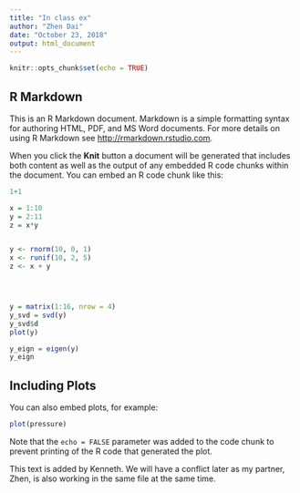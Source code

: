 ```yaml
---
title: "In class ex"
author: "Zhen Dai"
date: "October 23, 2018"
output: html_document
---
```


```r
knitr::opts_chunk$set(echo = TRUE)
```

## R Markdown

This is an R Markdown document. Markdown is a simple formatting syntax for authoring HTML, PDF, and MS Word documents. For more details on using R Markdown see <http://rmarkdown.rstudio.com>.

When you click the **Knit** button a document will be generated that includes both content as well as the output of any embedded R code chunks within the document. You can embed an R code chunk like this:

```r
1+1

x = 1:10
y = 2:11
z = x*y


y <- rnorm(10, 0, 1)
x <- runif(10, 2, 5)
z <- x + y




y = matrix(1:16, nrow = 4)
y_svd = svd(y)
y_svd$d
plot(y)

y_eign = eigen(y)
y_eign

```

## Including Plots

You can also embed plots, for example:

```r
plot(pressure)
```

Note that the `echo = FALSE` parameter was added to the code chunk to prevent printing of the R code that generated the plot.

This text is added by Kenneth. We will have a conflict later as my partner, Zhen, is also working in the same file at the same time.